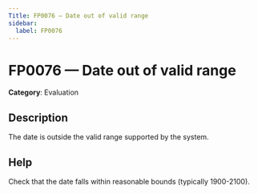 ```yaml
---
Title: FP0076 — Date out of valid range
sidebar:
  label: FP0076
---
```


# FP0076 — Date out of valid range

**Category**: Evaluation

## Description

The date is outside the valid range supported by the system.

## Help

Check that the date falls within reasonable bounds (typically 1900-2100).
